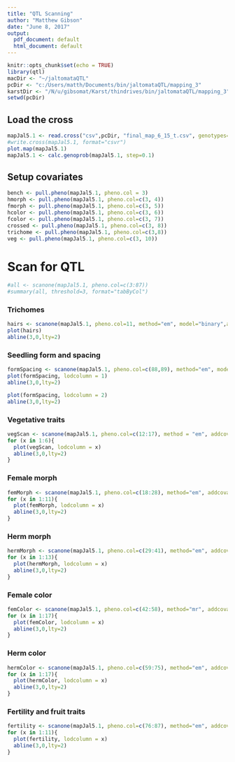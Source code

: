 ```yaml
---
title: "QTL Scanning"
author: "Matthew Gibson"
date: "June 8, 2017"
output:
  pdf_document: default
  html_document: default
---
```


```r
knitr::opts_chunk$set(echo = TRUE)
library(qtl)
macDir <- "~/jaltomataQTL"
pcDir <- "c:/Users/matth/Documents/bin/jaltomataQTL/mapping_3"
karstDir <- "/N/u/gibsomat/Karst/thindrives/bin/jaltomataQTL/mapping_3"
setwd(pcDir)
```

## Load the cross
```r
mapJal5.1 <- read.cross("csv",pcDir, "final_map_6_15_t.csv", genotypes=c("A", "H"), alleles=c("A", "B"), na.strings=c("-", "NA"), estimate.map=F,crosstype = "bc")
#write.cross(mapJal5.1, format="csvr")
plot.map(mapJal5.1)
mapJal5.1 <- calc.genoprob(mapJal5.1, step=0.1)
```

## Setup covariates
```r
bench <- pull.pheno(mapJal5.1, pheno.col = 3)
hmorph <- pull.pheno(mapJal5.1, pheno.col=c(3, 4))
fmorph <- pull.pheno(mapJal5.1, pheno.col=c(3, 5))
hcolor <- pull.pheno(mapJal5.1, pheno.col=c(3, 6))
fcolor <- pull.pheno(mapJal5.1, pheno.col=c(3, 7))
crossed <- pull.pheno(mapJal5.1, pheno.col=c(3, 8))
trichome <- pull.pheno(mapJal5.1, pheno.col=c(3,8))
veg <- pull.pheno(mapJal5.1, pheno.col=c(3, 10))
```

# Scan for QTL

```r
#all <- scanone(mapJal5.1, pheno.col=c(3:87))
#summary(all, threshold=3, format="tabByCol")
```

### Trichomes
```r
hairs <- scanone(mapJal5.1, pheno.col=11, method="em", model="binary",addcovar=trichome)
plot(hairs)
abline(3,0,lty=2)
```

### Seedling form and spacing
```r
formSpacing <- scanone(mapJal5.1, pheno.col=c(88,89), method="em", model="binary", addcovar=trichome)
plot(formSpacing, lodcolumn = 1)
abline(3,0,lty=2)

plot(formSpacing, lodcolumn = 2)
abline(3,0,lty=2)
```

### Vegetative traits
```r
vegScan <- scanone(mapJal5.1, pheno.col=c(12:17), method = "em", addcovar=veg)
for (x in 1:6){
  plot(vegScan, lodcolumn = x)
  abline(3,0,lty=2)
}
```

### Female morph
```r
femMorph <- scanone(mapJal5.1, pheno.col=c(18:28), method="em", addcovar=fmorph)
for (x in 1:11){
  plot(femMorph, lodcolumn = x)
  abline(3,0,lty=2)
}
```

### Herm morph
```r
hermMorph <- scanone(mapJal5.1, pheno.col=c(29:41), method="em", addcovar=hmorph)
for (x in 1:13){
  plot(hermMorph, lodcolumn = x)
  abline(3,0,lty=2)
}
```

### Female color
```r
femColor <- scanone(mapJal5.1, pheno.col=c(42:58), method="mr", addcovar=fcolor)
for (x in 1:17){
  plot(femColor, lodcolumn = x)
  abline(3,0,lty=2)
}
```

### Herm color

```r
hermColor <- scanone(mapJal5.1, pheno.col=c(59:75), method="em", addcovar=hcolor)
for (x in 1:17){
  plot(hermColor, lodcolumn = x)
  abline(3,0,lty=2)
}
```

### Fertility and fruit traits

```r
fertility <- scanone(mapJal5.1, pheno.col=c(76:87), method="em", addcovar=crossed)
for (x in 1:11){
  plot(fertility, lodcolumn = x)
  abline(3,0,lty=2)
}

```